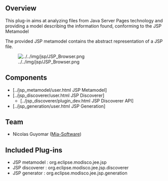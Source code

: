 == Overview ==
This plug-in aims at analyzing files from Java Server Pages technology and providing a model describing the information found, conforming to the JSP Metamodel

The provided JSP metamodel contains the abstract representation of a JSP file.

[[Image:../../img/jsp/JSP_Browser.png]]

== Components ==

* [../jsp_metamodel/user.html JSP Metamodel]
* [../jsp_discoverer/user.html JSP Discoverer]
** [../jsp_discoverer/plugin_dev.html JSP Discoverer API]
* [../jsp_generation/user.html JSP Generation]

== Team ==
* Nicolas Guyomar ([http://www.mia-software.com Mia-Software])

== Included Plug-ins ==

* JSP metamodel : org.eclipse.modisco.jee.jsp
* JSP discoverer : org.eclipse.modisco.jee.jsp.discoverer
* JSP generator : org.eclipse.modisco.jee.jsp.generation
